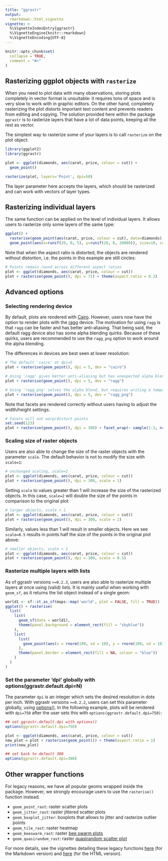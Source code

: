 ```yaml
---
title: "ggrastr"
output: 
  rmarkdown::html_vignette
vignette: >
  %\VignetteIndexEntry{ggrastr}
  %\VignetteEngine{knitr::rmarkdown}
  %\VignetteEncoding{UTF-8}
---
```


```r
knitr::opts_chunk$set(
  collapse = TRUE,
  comment = "#>"
)
```

## Rasterizing ggplot objects with `rasterize`

When you need to plot data with many observations, storing plots completely in vector 
format is unsuitable: it requires tons of space and is very slow to work with in 
graphic editors. On the other hand, completely rasterizing the plot distorts important
text content and prevents readers from editing and copying. The solution provided here within the package `ggrastr` is to 
rasterize layers that have a lot of data points, keeping all the rest as vector.

The simplest way to rasterize some of your layers is to call `rasterize` on the plot object:

```r
library(ggplot2)
library(ggrastr)

plot <- ggplot(diamonds, aes(carat, price, colour = cut)) +
  geom_point()

rasterize(plot, layers='Point', dpi=50)
```

The layer parameter here accepts the layers, which should be rasterized and can work with
vectors of layer types.

## Rasterizing individual layers

The same function can be applied on the level of individual layers. It allows users to rasterize only some layers of the same type:

```r
ggplot() + 
  rasterise(geom_point(aes(carat, price, colour = cut), data=diamonds), dpi=30) +
  geom_point(aes(x=runif(20, 0, 5), y=runif(20, 0, 20000)), size=10, color="black", shape=8)
```

Note that when the aspect ratio is distorted, the objects are rendered without distortion, i.e. the points in this example are still circles:

```r
# Points remain round across different aspect ratios
plot <- ggplot(diamonds, aes(carat, price, colour = cut))
plot + rasterise(geom_point(), dpi = 72) + theme(aspect.ratio = 0.2)
```

## Advanced options

### Selecting rendering device

By default, plots are rendered with [Cairo](https://CRAN.R-project.org/package=Cairo). However, users now have the option to render plots with the [ragg](https://github.com/r-lib/ragg) device. The motivation for using `ragg` is that `ragg` can be faster and has better anti-aliasing. That being said, the default ragg device also has some alpha blending quirks. Because of these quirks, users are recommended to use the `ragg_png` option to work around the alpha blending.

The differences in devices are best seen at lower resolution:

```r
# The default 'cairo' at dpi=5
plot + rasterise(geom_point(), dpi = 5, dev = "cairo")
```

```r
# Using 'ragg' gives better anti-aliasing but has unexpected alpha blending
plot + rasterise(geom_point(), dpi = 5, dev = "ragg")
```


```r
# Using 'ragg_png' solves the alpha blend, but requires writing a temporary file to disk
plot + rasterise(geom_point(), dpi = 5, dev = "ragg_png")
```

Note that facets are rendered correctly without users having to adjust the width/height settings.

```r
# Facets will not warp/distort points
set.seed(123)
plot + rasterise(geom_point(), dpi = 300) + facet_wrap(~ sample(1:3, nrow(diamonds), 2))
```


### Scaling size of raster objects

Users are also able to change the size of the raster objects with the parameter `scale`. The default behavior is not to modify the size with `scale=1`:

```r
# unchanged scaling, scale=1
plot <- ggplot(diamonds, aes(carat, price, colour = cut))
plot + rasterise(geom_point(), dpi = 300, scale = 1)
```

Setting `scale` to values greater than 1 will increase the size of the rasterized objects. In this case, `scale=2` will double the size of the points in comparison to the original plot:

```r
# larger objects, scale > 1
plot <- ggplot(diamonds, aes(carat, price, colour = cut))
plot + rasterise(geom_point(), dpi = 300, scale = 2)
```

Similarly, values less than 1 will result in smaller objects. Here we see `scale=0.5` results in points half the size of the points in the original plot above:

```r
# smaller objects, scale < 1
plot <- ggplot(diamonds, aes(carat, price, colour = cut))
plot + rasterise(geom_point(), dpi = 300, scale = 0.5)
```

### Rasterize multiple layers with lists

As of ggrastr versions `>=0.2.3`, users are also able to rasterize multiple layers at once using (valid) lists. It is mainly useful when working with 
`geom_sf`, as it returns the list object instead of a single geom:

```r
world1 <- sf::st_as_sf(maps::map('world', plot = FALSE, fill = TRUE))
ggplot() + rasterise(
  list(
    list(
      geom_sf(data = world1),
      theme(panel.background = element_rect(fill = "skyblue"))
    ),
    list(
      list(
        geom_point(aes(x = rnorm(100, sd = 10), y = rnorm(100, sd = 10)))
      ),
      theme(panel.border = element_rect(fill = NA, colour = "blue"))
    )
  )
)
```


### Set the parameter 'dpi' globally with options(ggrastr.default.dpi=N)

The parameter `dpi` is an integer which sets the desired resolution in dots per inch. With ggrastr versions `>=0.2.2`, users can set this parameter globally, using [options()](https://stat.ethz.ch/R-manual/R-devel/library/base/html/options.html). In the following example, plots will be rendered with `dpi=750` after the user sets this with `options(ggrastr.default.dpi=750)`:

```r
## set ggrastr.default.dpi with options()
options(ggrastr.default.dpi=750)

plot <- ggplot(diamonds, aes(carat, price, colour = cut))
new_plot = plot + rasterise(geom_point()) + theme(aspect.ratio = 1)
print(new_plot)

## set back to default 300
options(ggrastr.default.dpi=300)
```

## Other wrapper functions

For legacy reasons, we have all popular geoms wrapped inside the package. However, we strongly encourage users to use the `rasterise()` function instead.

* `geom_point_rast`: raster scatter plots
* `geom_jitter_rast`: raster jittered scatter plots
* `geom_boxplot_jitter`: boxplots that allows to jitter and rasterize outlier points
* `geom_tile_rast`: raster heatmap
* `geom_beeswarm_rast`: raster [bee swarm plots](https://github.com/eclarke/ggbeeswarm#geom_beeswarm)
* `geom_quasirandom_rast`: raster [quasirandom scatter plot](https://github.com/eclarke/ggbeeswarm#geom_quasirandom)

For more details, see the vignettes detailing these legacy functions [here](https://htmlpreview.github.io/?https://raw.githubusercontent.com/VPetukhov/ggrastr/main/doc/Legacy_functions.html) (for the Markdown version) and [here](https://github.com/VPetukhov/ggrastr/blob/main/vignettes/Legacy_functions.md) (for the HTML version).


